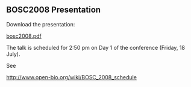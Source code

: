 ==BOSC2008 Presentation==

Download the presentation:

[http://shore.net/~heuermh/bosc2008.pdf bosc2008.pdf]


The talk is scheduled for 2:50 pm on Day 1 of the conference (Friday, 18 July).

See

http://www.open-bio.org/wiki/BOSC_2008_schedule